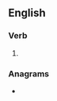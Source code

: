 ==English==

===Verb===
{{head|en|verb form}}

# {{en-third-person singular of|spruce up}}

===Anagrams===
* {{anagrams|en|a=cepprssuu|super cups|supercups}}